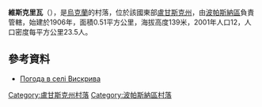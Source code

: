 {{coord|48|35|40|N|38|17|28|E|scale:100000|display=title}}

'''維斯克里瓦'''（{{lang-uk|Вискрива}}），是[[烏克蘭|烏克蘭]]的村落，位於該國東部[[盧甘斯克州|盧甘斯克州]]，由[[波帕斯納區|波帕斯納區]]負責管轄，始建於1906年，面積0.51平方公里，海拔高度139米，2001年人口12，人口密度每平方公里23.5人。

==參考資料==
* [http://weather.in.ua/ua/lyganskaja/3653 Погода в селі Вискрива]

{{DEFAULTSORT:Вискрива}}
[[Category:盧甘斯克州村落|Category:盧甘斯克州村落]]
[[Category:波帕斯納區村落|Category:波帕斯納區村落]]


{{Luhansk-geo-stub}}